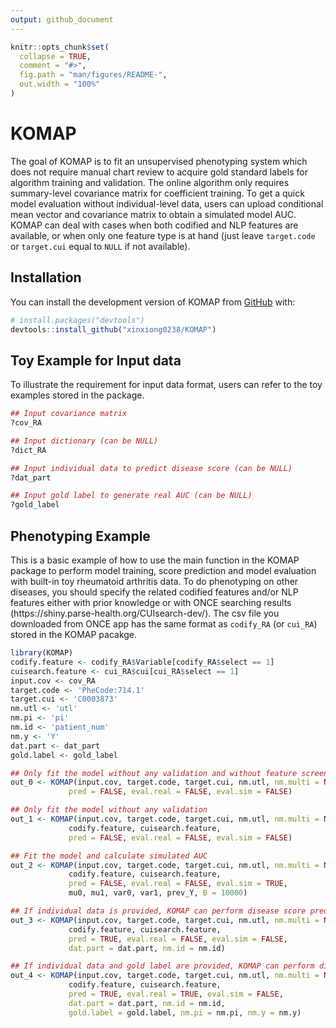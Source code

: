 ```yaml
---
output: github_document
---
```


<!-- README.md is generated from README.Rmd. Please edit that file -->

```r
knitr::opts_chunk$set(
  collapse = TRUE,
  comment = "#>",
  fig.path = "man/figures/README-",
  out.width = "100%"
)
```

# KOMAP

<!-- badges: start -->
<!-- badges: end -->

The goal of KOMAP is to fit an unsupervised phenotyping system which does not require manual chart review to acquire gold standard labels for algorithm training and validation. The online algorithm only requires summary-level covariance matrix for coefficient training. To get a quick model evaluation without individual-level data, users can upload conditional mean vector and covariance matrix to obtain a simulated model AUC. KOMAP can deal with cases when both codified and NLP features are available, or when only one feature type is at hand (just leave `target.code` or `target.cui` equal to `NULL` if not available). 

## Installation

You can install the development version of KOMAP from [GitHub](https://github.com/) with:

``` r
# install.packages("devtools")
devtools::install_github("xinxiong0238/KOMAP")
```
## Toy Example for Input data

To illustrate the requirement for input data format, users can refer to the toy examples stored in the package.

```r
## Input covariance matrix
?cov_RA

## Input dictionary (can be NULL)
?dict_RA

## Input individual data to predict disease score (can be NULL)
?dat_part

## Input gold label to generate real AUC (can be NULL)
?gold_label
```

## Phenotyping Example

This is a basic example of how to use the main function in the KOMAP package to perform model training, score prediction and model evaluation with built-in toy rheumatoid arthritis data. To do phenotyping on other diseases, you should specify the related codified features and/or NLP features either with prior knowledge or with ONCE searching results (https://shiny.parse-health.org/CUIsearch-dev/). The csv file you downloaded from ONCE app has the same format as `codify_RA` (or `cui_RA`) stored in the KOMAP pacakge.

```r
library(KOMAP)
codify.feature <- codify_RA$Variable[codify_RA$select == 1]
cuisearch.feature <- cui_RA$cui[cui_RA$select == 1]
input.cov <- cov_RA
target.code <- 'PheCode:714.1'
target.cui <- 'C0003873'
nm.utl <- 'utl'
nm.pi <- 'pi'
nm.id <- 'patient_num'
nm.y <- 'Y'
dat.part <- dat_part
gold.label <- gold_label

## Only fit the model without any validation and without feature screening
out_0 <- KOMAP(input.cov, target.code, target.cui, nm.utl, nm.multi = NULL, dict_RA,
             pred = FALSE, eval.real = FALSE, eval.sim = FALSE)

## Only fit the model without any validation
out_1 <- KOMAP(input.cov, target.code, target.cui, nm.utl, nm.multi = NULL, dict_RA,
             codify.feature, cuisearch.feature,               
             pred = FALSE, eval.real = FALSE, eval.sim = FALSE)

## Fit the model and calculate simulated AUC
out_2 <- KOMAP(input.cov, target.code, target.cui, nm.utl, nm.multi = NULL, dict_RA,
             codify.feature, cuisearch.feature,               
             pred = FALSE, eval.real = FALSE, eval.sim = TRUE,
             mu0, mu1, var0, var1, prev_Y, B = 10000)

## If individual data is provided, KOMAP can perform disease score prediction
out_3 <- KOMAP(input.cov, target.code, target.cui, nm.utl, nm.multi = NULL, dict_RA,
             codify.feature, cuisearch.feature,               
             pred = TRUE, eval.real = FALSE, eval.sim = FALSE,
             dat.part = dat.part, nm.id = nm.id)

## If individual data and gold label are provided, KOMAP can perform disease score prediction and calculate the true AUC
out_4 <- KOMAP(input.cov, target.code, target.cui, nm.utl, nm.multi = NULL, dict_RA,
             codify.feature, cuisearch.feature,               
             pred = TRUE, eval.real = TRUE, eval.sim = FALSE,
             dat.part = dat.part, nm.id = nm.id, 
             gold.label = gold.label, nm.pi = nm.pi, nm.y = nm.y)
```
